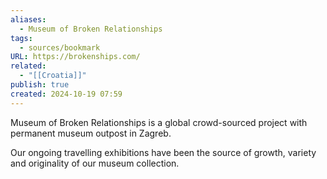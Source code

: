```yaml
---
aliases:
  - Museum of Broken Relationships
tags:
  - sources/bookmark
URL: https://brokenships.com/
related:
  - "[[Croatia]]"
publish: true
created: 2024-10-19 07:59
---
```


Museum of Broken Relationships is a global crowd-sourced project with permanent museum outpost in Zagreb.  

Our ongoing travelling exhibitions have been the source of growth, variety and originality of our museum collection. 